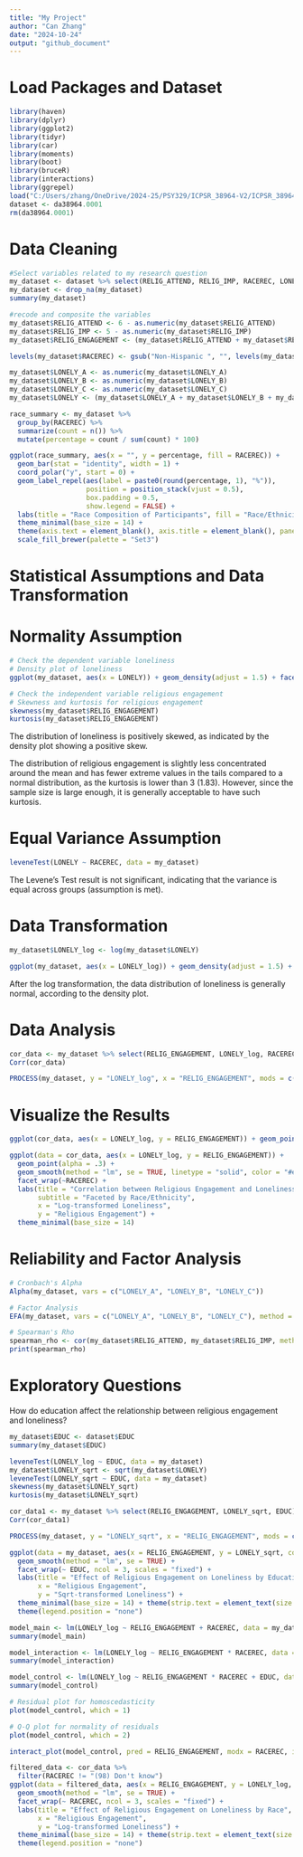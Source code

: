 ```yaml
---
title: "My Project"
author: "Can Zhang"
date: "2024-10-24"
output: "github_document"
---
```

# Load Packages and Dataset
```r

library(haven)
library(dplyr)
library(ggplot2)
library(tidyr)
library(car)
library(moments)
library(boot)
library(bruceR)
library(interactions)
library(ggrepel)
load("C:/Users/zhang/OneDrive/2024-25/PSY329/ICPSR_38964-V2/ICPSR_38964/DS0001/38964-0001-Data.rda")
dataset <- da38964.0001
rm(da38964.0001)

```

# Data Cleaning
```r

#Select variables related to my research question
my_dataset <- dataset %>% select(RELIG_ATTEND, RELIG_IMP, RACEREC, LONELY_A, LONELY_B, LONELY_C)
my_dataset <- drop_na(my_dataset)
summary(my_dataset)

#recode and composite the variables
my_dataset$RELIG_ATTEND <- 6 - as.numeric(my_dataset$RELIG_ATTEND)
my_dataset$RELIG_IMP <- 5 - as.numeric(my_dataset$RELIG_IMP)
my_dataset$RELIG_ENGAGEMENT <- (my_dataset$RELIG_ATTEND + my_dataset$RELIG_IMP) / 2

levels(my_dataset$RACEREC) <- gsub("Non-Hispanic ", "", levels(my_dataset$RACEREC))

my_dataset$LONELY_A <- as.numeric(my_dataset$LONELY_A)
my_dataset$LONELY_B <- as.numeric(my_dataset$LONELY_B)
my_dataset$LONELY_C <- as.numeric(my_dataset$LONELY_C)
my_dataset$LONELY <- (my_dataset$LONELY_A + my_dataset$LONELY_B + my_dataset$LONELY_C) / 3

race_summary <- my_dataset %>%
  group_by(RACEREC) %>%
  summarize(count = n()) %>%
  mutate(percentage = count / sum(count) * 100) 

ggplot(race_summary, aes(x = "", y = percentage, fill = RACEREC)) +
  geom_bar(stat = "identity", width = 1) +
  coord_polar("y", start = 0) +
  geom_label_repel(aes(label = paste0(round(percentage, 1), "%")),
                   position = position_stack(vjust = 0.5),
                   box.padding = 0.5,
                   show.legend = FALSE) +
  labs(title = "Race Composition of Participants", fill = "Race/Ethnicity") +
  theme_minimal(base_size = 14) +
  theme(axis.text = element_blank(), axis.title = element_blank(), panel.grid = element_blank()) +
  scale_fill_brewer(palette = "Set3")

```

# Statistical Assumptions and Data Transformation
# Normality Assumption
```r

# Check the dependent variable loneliness
# Density plot of loneliness
ggplot(my_dataset, aes(x = LONELY)) + geom_density(adjust = 1.5) + facet_wrap(~RACEREC) + theme_classic()

# Check the independent variable religious engagement
# Skewness and kurtosis for religious engagement
skewness(my_dataset$RELIG_ENGAGEMENT)
kurtosis(my_dataset$RELIG_ENGAGEMENT)

```

The distribution of loneliness is positively skewed, as indicated by the density plot showing a positive skew.

The distribution of religious engagement is slightly less concentrated around the mean and has fewer extreme values in the tails compared to a normal distribution, as the kurtosis is lower than 3 (1.83). However, since the sample size is large enough, it is generally acceptable to have such kurtosis.

# Equal Variance Assumption
```r

leveneTest(LONELY ~ RACEREC, data = my_dataset)

```

The Levene's Test result is not significant, indicating that the variance is equal across groups (assumption is met).

# Data Transformation
```r

my_dataset$LONELY_log <- log(my_dataset$LONELY)

ggplot(my_dataset, aes(x = LONELY_log)) + geom_density(adjust = 1.5) + facet_wrap(~RACEREC) + theme_classic()

```

After the log transformation, the data distribution of loneliness is generally normal, according to the density plot.

# Data Analysis
```r

cor_data <- my_dataset %>% select(RELIG_ENGAGEMENT, LONELY_log, RACEREC)
Corr(cor_data)

PROCESS(my_dataset, y = "LONELY_log", x = "RELIG_ENGAGEMENT", mods = c("RACEREC"))

```

# Visualize the Results
```r

ggplot(cor_data, aes(x = LONELY_log, y = RELIG_ENGAGEMENT)) + geom_point(alpha = .3) + geom_smooth(method = "lm", se = TRUE, linetype = "solid", color = "#e7553d") +  theme_minimal(base_size = 14)

ggplot(data = cor_data, aes(x = LONELY_log, y = RELIG_ENGAGEMENT)) +
  geom_point(alpha = .3) +
  geom_smooth(method = "lm", se = TRUE, linetype = "solid", color = "#e7553d") +
  facet_wrap(~RACEREC) +
  labs(title = "Correlation between Religious Engagement and Loneliness",
       subtitle = "Faceted by Race/Ethnicity",
       x = "Log-transformed Loneliness", 
       y = "Religious Engagement") +
  theme_minimal(base_size = 14)

```

# Reliability and Factor Analysis
```r

# Cronbach's Alpha
Alpha(my_dataset, vars = c("LONELY_A", "LONELY_B", "LONELY_C"))

# Factor Analysis
EFA(my_dataset, vars = c("LONELY_A", "LONELY_B", "LONELY_C"), method = "pa", plot.scree = TRUE, nfactors = c("parallel"))

# Spearman's Rho
spearman_rho <- cor(my_dataset$RELIG_ATTEND, my_dataset$RELIG_IMP, method = "spearman")
print(spearman_rho)

```

# Exploratory Questions
How do education affect the relationship between religious engagement and loneliness?
```r

my_dataset$EDUC <- dataset$EDUC
summary(my_dataset$EDUC)

leveneTest(LONELY_log ~ EDUC, data = my_dataset)
my_dataset$LONELY_sqrt <- sqrt(my_dataset$LONELY)
leveneTest(LONELY_sqrt ~ EDUC, data = my_dataset)
skewness(my_dataset$LONELY_sqrt)
kurtosis(my_dataset$LONELY_sqrt)

cor_data1 <- my_dataset %>% select(RELIG_ENGAGEMENT, LONELY_sqrt, EDUC)
Corr(cor_data1)

PROCESS(my_dataset, y = "LONELY_sqrt", x = "RELIG_ENGAGEMENT", mods = c("EDUC"))

ggplot(data = my_dataset, aes(x = RELIG_ENGAGEMENT, y = LONELY_sqrt, color = EDUC)) +
  geom_smooth(method = "lm", se = TRUE) +
  facet_wrap(~ EDUC, ncol = 3, scales = "fixed") + 
  labs(title = "Effect of Religious Engagement on Loneliness by Education",
       x = "Religious Engagement",
       y = "Sqrt-transformed Loneliness") +
  theme_minimal(base_size = 14) + theme(strip.text = element_text(size = 10)) + 
  theme(legend.position = "none")

```

```r

model_main <- lm(LONELY_log ~ RELIG_ENGAGEMENT + RACEREC, data = my_dataset)
summary(model_main)

model_interaction <- lm(LONELY_log ~ RELIG_ENGAGEMENT * RACEREC, data = my_dataset)
summary(model_interaction)

model_control <- lm(LONELY_log ~ RELIG_ENGAGEMENT * RACEREC + EDUC, data = my_dataset)
summary(model_control)

# Residual plot for homoscedasticity
plot(model_control, which = 1)

# Q-Q plot for normality of residuals
plot(model_control, which = 2)

interact_plot(model_control, pred = RELIG_ENGAGEMENT, modx = RACEREC, interval = TRUE)

filtered_data <- cor_data %>%
  filter(RACEREC != "(98) Don't know")
ggplot(data = filtered_data, aes(x = RELIG_ENGAGEMENT, y = LONELY_log, color = RACEREC)) +
  geom_smooth(method = "lm", se = TRUE) +
  facet_wrap(~ RACEREC, ncol = 3, scales = "fixed") + 
  labs(title = "Effect of Religious Engagement on Loneliness by Race",
       x = "Religious Engagement",
       y = "Log-transformed Loneliness") +
  theme_minimal(base_size = 14) + theme(strip.text = element_text(size = 10)) + 
  theme(legend.position = "none")
```